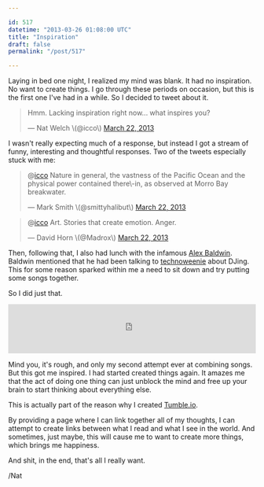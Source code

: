 ```yaml
---

id: 517
datetime: "2013-03-26 01:08:00 UTC"
title: "Inspiration"
draft: false
permalink: "/post/517"

---
```


Laying in bed one night, I realized my mind was blank. It had no inspiration. No want to create things. I go through these periods on occasion, but this is the first one I've had in a while. So I decided to tweet about it.

<blockquote class="twitter\-tweet"><p>Hmm. Lacking inspiration right now... what inspires you?</p>&mdash; Nat Welch \(@icco\) <a href="https://twitter.com/icco/status/315019021747630080">March 22, 2013</a></blockquote>

I wasn't really expecting much of a response, but instead I got a stream of funny, interesting and thoughtful responses. Two of the tweets especially stuck with me:

<blockquote class="twitter\-tweet" data\-conversation="none"><p>@<a href="https://twitter.com/icco">icco</a> Nature in general, the vastness of the Pacific Ocean and the physical power contained there\-in, as observed at Morro Bay breakwater.</p>&mdash; Mark Smith \(@smittyhalibut\) <a href="https://twitter.com/smittyhalibut/status/315146717567782914">March 22, 2013</a></blockquote>

<blockquote class="twitter\-tweet" data\-conversation="none"><p>@<a href="https://twitter.com/icco">icco</a> Art. Stories that create emotion. Anger.</p>&mdash; David Horn \(@Madrox\) <a href="https://twitter.com/Madrox/status/315021547033227264">March 22, 2013</a></blockquote>
<script async src="//platform.twitter.com/widgets.js" charset="utf-8"></script>

Then, following that, I also had lunch with the infamous [Alex Baldwin](http://www.alexbaldwin.com/about). Baldwin mentioned that he had been talking to [technoweenie](http://techno-weenie.net/about) about DJing. This for some reason sparked within me a need to sit down and try putting some songs together.

So I did just that.

<iframe class="iframe" width="100%\!"\(MISSING\) height="100" scrolling="no" frameborder="no" src="https://w.soundcloud.com/player/?url=https://soundcloud.com/icco/2013\-03\-25&amp;auto\_play=false&amp;auto\_advance=true&amp;buying=false&amp;liking=false&amp;download=false&amp;sharing=true&amp;show\_artwork=false&amp;show\_comments=false&amp;show\_playcount=true&amp;show\_user=true&amp;start\_track=0&amp;callback=true"></iframe>

Mind you, it's rough, and only my second attempt ever at combining songs. But this got me inspired. I had started created things again. It amazes me that the act of doing one thing can just unblock the mind and free up your brain to start thinking about everything else.

This is actually part of the reason why I created [Tumble\.io](http://tumble.io).

By providing a page where I can link together all of my thoughts, I can attempt to create links between what I read and what I see in the world. And sometimes, just maybe, this will cause me to want to create more things, which brings me happiness.

And shit, in the end, that's all I really want.

/Nat

